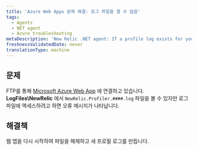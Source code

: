 ```yaml
---
title: 'Azure Web Apps 문제 해결: 로그 파일을 열 수 없음'
tags:
  - Agents
  - NET agent
  - Azure troubleshooting
metaDescription: 'New Relic .NET agent: If a profile log exists for your Azure Web App but you cannot view it, restart your web app.'
freshnessValidatedDate: never
translationType: machine
---
```


## 문제

FTP를 통해 [Microsoft Azure Web App](/docs/agents/net-agent/azure-installation/install-app-azure-web-apps) 에 연결하고 있습니다. **LogFiles\\NewRelic** 에서 `NewRelic.Profiler.####.log` 파일을 볼 수 있지만 로그 파일에 액세스하려고 하면 오류 메시지가 나타납니다.

## 해결책

웹 앱을 다시 시작하여 파일을 해제하고 새 프로필 로그를 만듭니다.